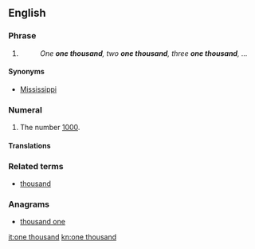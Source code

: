 ==English==
{{number box|en|1000}}
===Phrase===
{{head|en|phrase|head=[[one]] [[thousand]]}}

# {{non-gloss definition|Used in a common [[chronometric]] counting scheme, in which each iteration is sequentially numbered and supposed to be approximately one [[second]] in length.}}
#: ''One '''one thousand''', two '''one thousand''', three '''one thousand''', ...''

====Synonyms====
* [[Mississippi#Idiom|Mississippi]]

===Numeral===
{{head|en|numeral|head=[[one]] [[thousand]]}}

# {{context|cardinal|lang=en}} The number [[1000]].

====Translations====
{{trans-see|cardinal number 1000|thousand}}

===Related terms===
* [[thousand]]

===Anagrams===
* [[thousand one#English|thousand one]]

[[it:one thousand]]
[[kn:one thousand]]